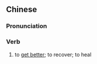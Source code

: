 ==Chinese==
{{zh-forms}}

===Pronunciation===
{{zh-pron
|c=hou2 faan1
|cat=v
}}

===Verb===
{{zh-verb}}

# {{lb|zh|Cantonese}} to [[get better]]; to recover; to heal